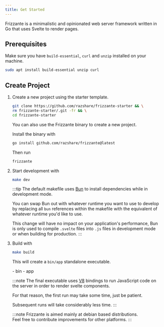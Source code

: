 ```yaml
---
title: Get Started
---
```



Frizzante is a minimalistic and opinionated web server framework written in Go that uses Svelte to render pages.

## Prerequisites

Make sure you have `build-essential`, `curl` and `unzip` installed on your machine.

```sh
sudo apt install build-essential unzip curl
```

## Create Project

1. Create a new project using the starter template.
    ```sh
    git clone https://github.com/razshare/frizzante-starter && \
    rm frizzante-starter/.git -fr && \
    cd frizzante-starter
    ```

    <Card title='Binary' icon='linux'>
    You can also use the Frizzante binary to create a new project.

    Install the binary with
    ```sh
    go install github.com/razshare/frizzante@latest
    ```

    Then run

    ```sh
    frizzante
    ```
    </Card>


2. Start development with

    ```sh
    make dev
    ```

    :::tip
    The default makefile uses [Bun](https://bun.sh/) to install 
    dependencies while in development mode.

    You can swap Bun out with whatever runtime you want to use to develop 
    by replacing all `bun` references within the makefile with 
    the equivalent of whatever runtime you'd like to use.

    This change will have no impact on your application's performance, 
    Bun is only used to compile `.svelte` files into `.js` files 
    in development mode or when building for production.
    :::

3. Build with

    ```sh
    make build
    ```

    This will create a `bin/app` standalone executable.

    <FileTree>
        - bin
            - app
    </FileTree>

    :::note
    The final executable uses [V8](https://v8.dev/) bindings to run 
    JavaScript code on the server in order to render svelte components.

    For that reason, the first run may take some time, just be patient.

    Subsequent runs will take considerably less time.
    :::

    :::note
    Frizzante is aimed mainly at debian based distributions.\
    Feel free to contribute improvements for other platforms.
    :::